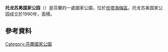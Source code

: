{{Geobox|国家公园
<!-- *** Name section *** -->
| name                        = 托龙苏奥国家公园
| native_name                 = Torronsuon kansallispuisto
| other_name                  = 
| other_name1                 = 
<!-- *** Category *** -->
| category_local              = [[List_of_national_parks_of_Finland|National Park of Finland]]
| category_iucn               = II
<!-- *** Image *** -->
| image                       = Torronsuo National Park.jpg
| image_size                  = 
| image_caption               = 
<!-- *** Country etc. *** -->
| country                     = 芬蘭
| country_flag                = 1
| region                      = [[坎塔海梅區|坎塔海梅區]]
| region_type                 = [[芬兰行政区|行政区]]
| location                    = 
| lat_d              = 60     
| lat_m              = 44
| lat_s              = 
| lat_NS             = N
| long_d             = 23     
| long_m             = 37
| long_s             = 
| long_EW            = E
| elevation          =  
<!-- *** Nature *** -->
<!-- *** Geography *** -->
| area                        = 25.5
| area1                       =
| area1_type                  =   
<!-- *** People *** -->
| established_type            = 建立
| established                 = 1990年
| established1_type           = 
| established1                = 
| management_body             = {{tsl|en|Metsähallitus|森林管理局 (芬兰)|森林管理局}}
| visitation                  = 25700
| visitation_date = 2016年<ref name="访客2016"/>
<!-- *** Free fields *** -->
<!-- *** Map section *** -->
| map         = Finland location map.svg
| map_locator = Finland
| map_size    = 200
| map_caption = 在芬蘭的位置
| map_first   =
<!-- *** Website *** -->
| website     = {{URL|http://www.nationalparks.fi/en/torronsuonp}}
}}

'''托龙苏奥国家公园'''（{{lang-fi|Torronsuon kansallispuisto}}）是芬蘭的一處國家公園，位於[[坎塔海梅區|坎塔海梅區]]。托龙苏奥国家公园成立於1990年，面積{{convert|25.5|km2|sqmi|2}}。

==參考資料==
{{Reflist|30em|refs=
<ref name="访客2016">{{cite web | url = http://www.metsa.fi/kansallispuistoittain | title = Käyntimäärät kansallispuistoittain 2016 | language = fi | publisher = Metsähallitus | date = 2017-01-26 | accessdate = 2017-02-19 | archive-url = https://web.archive.org/web/20190529070743/http://www.metsa.fi/kansallispuistoittain | archive-date = 2019-05-29 | dead-url = yes }}</ref>
}}

{{芬兰国家公园}}

[[Category:芬蘭國家公園|Category:芬蘭國家公園]]